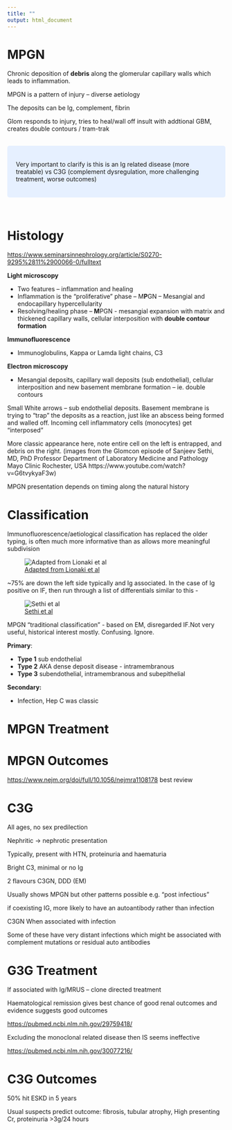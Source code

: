 ```yaml
---
title: ""
output: html_document
---
```

# MPGN

Chronic deposition of **debris** along the glomerular capillary walls which leads to inflammation.

MPGN is a pattern of injury – diverse aetiology

The deposits can be Ig, complement, fibrin

Glom responds to injury, tries to heal/wall off insult with addtional GBM, creates double contours / tram-trak

<br>
<style>
div.blue { background-color:#e6f0ff; border-radius: 5px; padding: 20px;}
</style>
<div class = "blue">
Very important to clarify is this is an Ig related disease (more treatable) vs C3G (complement dysregulation, more challenging treatment, worse outcomes)
</div>
<br>


# Histology

<https://www.seminarsinnephrology.org/article/S0270-9295%2811%2900066-0/fulltext>

**Light microscopy**

-   Two features – inflammation and healing
-   Inflammation is the “proliferative” phase – M**P**GN – Mesangial and endocapillary hypercellularity
-   Resolving/healing phase – **M**PGN - mesangial expansion with matrix and thickened capillary walls, cellular interposition with **double contour formation**

**Immunofluorescence**

-   Immunoglobulins, Kappa or Lamda light chains, C3

**Electron microscopy**

-   Mesangial deposits, capillary wall deposits (sub endothelial), cellular interposition and new basement membrane formation – ie. double contours

Small White arrows – sub endothelial deposits. Basement membrane is trying to “trap” the deposits as a reaction, just like an abscess being formed and walled off. Incoming cell inflammatory cells (monocytes) get “interposed”

More classic appearance here, note entire cell on the left is entrapped, and debris on the right. (images from the Glomcon episode of Sanjeev Sethi, MD, PhD Professor Department of Laboratory Medicine and Pathology Mayo Clinic Rochester, USA https://www.youtube.com/watch?v=G6tvykyaF3w)

MPGN presentation depends on timing along the natural history

# Classification

Immunofluorescence/aetiological classification has replaced the older typing, is often much more informative than as allows more meaningful subdivision

![[Adapted from Lionaki et al](https://onlinelibrary.wiley.com/doi/10.1111/apm.12566)](images/MPGN_classification_by_cause.jpg)

\~75% are down the left side typically and Ig associated. In the case of Ig positive on IF, then run through a list of differentials similar to this -

![[Sethi et al](https://linkinghub.elsevier.com/retrieve/pii/S0085253815553258)](images/immunoglobulin_pos_MPGN.png)

MPGN “traditional classification” - based on EM, disregarded IF.Not very useful, historical interest mostly. Confusing. Ignore.

**Primary**:

-   **Type 1** sub endothelial
-   **Type 2** AKA dense deposit disease - intramembranous
-   **Type 3** subendothelial, intramembranous and subepithelial

**Secondary:**

-   Infection, Hep C was classic


# MPGN Treatment

# MPGN Outcomes

<https://www.nejm.org/doi/full/10.1056/nejmra1108178> best review

# C3G

All ages, no sex predilection

Nephritic -\> nephrotic presentation

Typically, present with HTN, proteinuria and haematuria

Bright C3, minimal or no Ig

2 flavours C3GN, DDD (EM)

Usually shows MPGN but other patterns possible e.g. “post infectious”

if coexisting IG, more likely to have an autoantibody rather than infection

C3GN When associated with infection

Some of these have very distant infections which might be associated with complement mutations or residual auto antibodies

# G3G Treatment

If associated with Ig/MRUS – clone directed treatment

Haematological remission gives best chance of good renal outcomes and evidence suggests good outcomes

<https://pubmed.ncbi.nlm.nih.gov/29759418/>

Excluding the monoclonal related disease then IS seems ineffective

<https://pubmed.ncbi.nlm.nih.gov/30077216/>

# C3G Outcomes

50% hit ESKD in 5 years

Usual suspects predict outcome: fibrosis, tubular atrophy, High presenting Cr, proteinuria \>3g/24 hours






